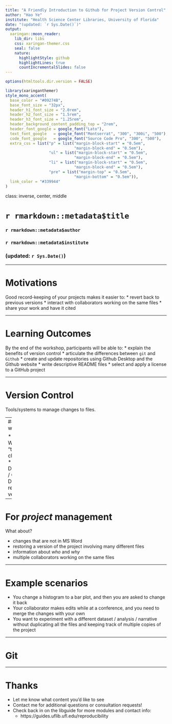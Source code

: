 ```yaml
---
title: "A Friendly Introduction to Github for Project Version Control"
author: "Hao Ye"
institute: "Health Science Center Libraries, University of Florida"
date: "(updated: `r Sys.Date()`)"
output:
  xaringan::moon_reader:
    lib_dir: libs
    css: xaringan-themer.css
    seal: false
    nature:
      highlightStyle: github
      highlightLines: true
      countIncrementalSlides: false
---
```

```r
options(htmltools.dir.version = FALSE)
```

```r
library(xaringanthemer)
style_mono_accent(
  base_color = "#09274B",
  base_font_size = "32px", 
  header_h1_font_size = "2.0rem",
  header_h2_font_size = "1.5rem",
  header_h3_font_size = "1.25rem", 
  header_background_content_padding_top = "2rem", 
  header_font_google = google_font("Lato"),
  text_font_google   = google_font("Montserrat", "300", "300i", "500"),
  code_font_google   = google_font("Source Code Pro", "300", "500"), 
  extra_css = list("p" = list("margin-block-start" = "0.5em", 
                              "margin-block-end" = "0.5em"), 
                   "ul" = list("margin-block-start" = "0.5em", 
                              "margin-block-end" = "0.5em"), 
                   "li" = list("margin-block-start" = "0.5em", 
                              "margin-block-end" = "0.5em"), 
                   "pre" = list("margin-top" = "0.5em", 
                              "margin-bottom" = "0.5em")), 
  link_color = "#339944"
)
```
class: inverse, center, middle

# `r rmarkdown::metadata$title`
### `r rmarkdown::metadata$author`
### `r rmarkdown::metadata$institute`
### (updated: `r Sys.Date()`)

---

# Motivations

Good record-keeping of your projects makes it easier to:
* revert back to previous versions
* interact with collaborators working on the same files
* share your work and have it cited

---

# Learning Outcomes

By the end of the workshop, participants will be able to:
* explain the benefits of version control
* articulate the differences between `git` and `Github`
* create and update repositories using Github Desktop and the Github website
* write descriptive README files
* select and apply a license to a GitHub project

---

# Version Control

Tools/systems to manage changes to files.

--
## So what?

* MS Word has "track changes"
* Dropbox / Google Drive can revert versions

---

# For *project* management

What about?

* changes that are not in MS Word
* restoring a version of the project involving many different files
* information about *who* and *why*
* multiple collaborators working on the same files

---

# Example scenarios

* You change a histogram to a bar plot, and then you are asked to change it back
* Your collaborator makes edits while at a conference, and you need to merge the changes with your own
* You want to experiment with a different dataset / analysis / narrative without duplicating all the files and keeping track of multiple copies of the project

---

# Git




---

# Thanks

* Let me know what content you'd like to see
* Contact me for additional questions or consultation requests!
* Check back in on the libguide for more modules and contact info:
  - https://guides.uflib.ufl.edu/reproducibility
